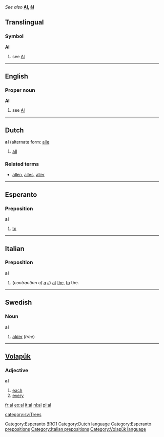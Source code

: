 ''See also'' '''[[Al]], [[ål]]'''

==Translingual==
===Symbol===
'''Al'''
# see [[Al]]

----

==English==

===Proper noun===
'''Al'''
# see [[Al]]

----
==Dutch==
<!-- part of speech? -->
'''al''' (alternate form: [[alle]]

# [[all]]

===Related terms===
*[[allen]], [[alles]], [[aller]]

----
==Esperanto==
===Preposition===
'''al'''

#[[to]]
[[Category:Esperanto BRO1]]
----

==Italian==
===Preposition===
'''al'''

# (''contraction of [[a#Italian|a]] [[il#Italian|il]]'') [[at]] [[the]], [[to]] the.

----
==Swedish==
{{sv-noun|gender=Common|al|alen|alar|alarna|als|alens|alars|alarnas}}
===Noun===
'''al'''

#[[alder]] (''tree'')


----
==[[Volapük]]==
===Adjective===
'''al'''

#[[each]]
#[[every]]

[[fr:al]]
[[eo:al]]
[[it:al]]
[[nl:al]]
[[pl:al]]

[[Category:Dutch language]]
[[Category:Esperanto prepositions]]
[[Category:Italian prepositions]]
[[category:sv:Trees]]
[[Category:Volapük language]]